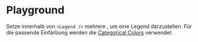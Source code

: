 # Playground

Setze innerhalb von `<Legend />` mehrere <LegendItem />, um eine Legend darzustellen. Für die passende Einfärbung werden die [Categorical Colors](/02-foundations/01-design/02-colors) verwendet.

<LiveCodeEditor />
